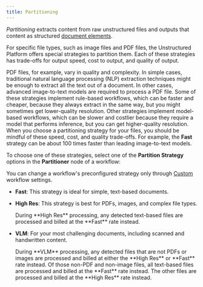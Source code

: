 ```yaml
---
title: Partitioning
---
```


_Partitioning_ extracts content from raw unstructured files and outputs that content as structured [document elements](/platform/document-elements).

For specific file types, such as image files and PDF files, the Unstructured Platform offers special strategies to partition them. Each of these 
strategies has trade-offs for output speed, cost to output, and quality of output.

PDF files, for example, vary in quality and complexity. In simple cases, traditional natural language processing (NLP) extraction techniques might 
be enough to extract all the text out of a document. In other cases, advanced image-to-text models are required 
to process a PDF file. Some of these strategies implement rule-based workflows, which can be faster and cheaper, because they always 
extract in the same way, but you might sometimes get lower-quality resolution. Other strategies implement 
model-based workflows, which can be slower and costlier because they require a model that performs inference, but you can get higher-quality resolution. 
When you choose a partitioning strategy for your files, you should be mindful of these speed, cost, and quality trade-offs. 
For example, the **Fast** strategy can be about 100 times faster than leading image-to-text models.

To choose one of these strategies, select one of the **Partition Strategy** options in the **Partitioner** node of a workflow:

<Note>You can change a workflow's preconfigured strategy only through [Custom](/platform/workflows#create-a-custom-workflow) workflow settings.</Note>

- **Fast**: This strategy is ideal for simple, text-based documents.
- **High Res**: This strategy is best for PDFs, images, and complex file types.

  <Note>
      During **High Res** processing, any detected text-based files are processed and billed at the **Fast** rate instead.
  </Note>

- **VLM**: For your most challenging documents, including scanned and handwritten content.

  <Note>
      During **VLM** processing, any detected files that are not PDFs or images are processed and billed at either the **High Res** or **Fast** rate instead. 
      Of those non-PDF and non-image files, all text-based files are processed and billed at the **Fast** rate instead. The other files are processed and billed at the **High Res** rate instead.
  </Note>

